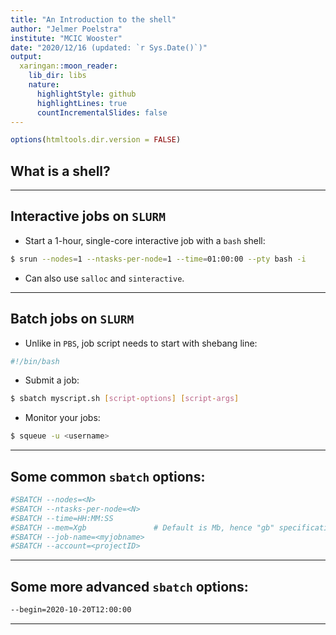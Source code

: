 ```yaml
---
title: "An Introduction to the shell"
author: "Jelmer Poelstra"
institute: "MCIC Wooster"
date: "2020/12/16 (updated: `r Sys.Date()`)"
output:
  xaringan::moon_reader:
    lib_dir: libs
    nature:
      highlightStyle: github
      highlightLines: true
      countIncrementalSlides: false
---
```


```r
options(htmltools.dir.version = FALSE)
```

## What is a shell?

---

## Interactive jobs on `SLURM`

- Start a 1-hour, single-core interactive job with a `bash` shell:
```sh
$ srun --nodes=1 --ntasks-per-node=1 --time=01:00:00 --pty bash -i
```

- Can also use `salloc` and `sinteractive`.

---

## Batch jobs on `SLURM`

- Unlike in `PBS`, job script needs to start with shebang line:
```sh
#!/bin/bash
```

- Submit a job:
```sh
$ sbatch myscript.sh [script-options] [script-args]
```

- Monitor your jobs:
```bash
$ squeue -u <username>
```

---

## Some common `sbatch` options:

```sh
#SBATCH --nodes=<N>
#SBATCH --ntasks-per-node=<N>
#SBATCH --time=HH:MM:SS
#SBATCH --mem=Xgb               # Default is Mb, hence "gb" specification
#SBATCH --job-name=<myjobname>
#SBATCH --account=<projectID>
```

--- 

## Some more advanced `sbatch` options:

```sh
--begin=2020-10-20T12:00:00
```

---

